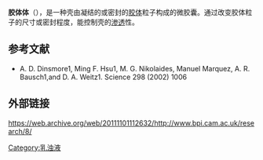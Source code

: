 '''胶体体'''（{{lang-en|colloidosome}}），是一种壳由凝结的或密封的[[胶体|胶体]]粒子构成的微胶囊。通过改变胶体粒子的尺寸或密封程度，能控制壳的[[渗透|渗透]]性。

==参考文献==
*A. D. Dinsmore1, Ming F. Hsu1, M. G. Nikolaides, Manuel Marquez, A. R. Bausch1,and D. A. Weitz1. Science 298 (2002) 1006

==外部链接==
https://web.archive.org/web/20111101112632/http://www.bpi.cam.ac.uk/research/8/

[[Category:乳浊液|Category:乳浊液]]